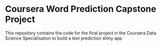# Coursera Word Prediction Capstone Project
This repository contains the code for the final project in the Coursera Data Science Specialisation to build a text prediction shiny app